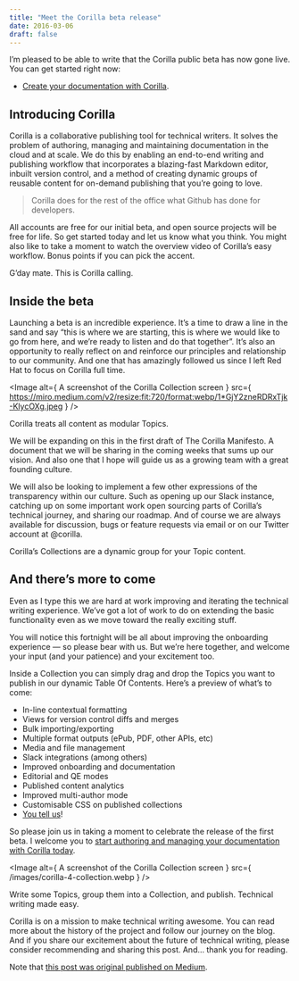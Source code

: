 ```yaml
---
title: "Meet the Corilla beta release"
date: 2016-03-06
draft: false
---
```



I’m pleased to be able to write that the Corilla public beta has now gone live. You can get started right now:

- [Create your documentation with Corilla](http://www.corilla.com/).

## Introducing Corilla

Corilla is a collaborative publishing tool for technical writers. It solves the problem of authoring, managing and maintaining documentation in the cloud and at scale. We do this by enabling an end-to-end writing and publishing workflow that incorporates a blazing-fast Markdown editor, inbuilt version control, and a method of creating dynamic groups of reusable content for on-demand publishing that you’re going to love.

> Corilla does for the rest of the office what Github has done for developers.

All accounts are free for our initial beta, and open source projects will be free for life. So get started today and let us know what you think. You might also like to take a moment to watch the overview video of Corilla’s easy workflow. Bonus points if you can pick the accent.

G’day mate. This is Corilla calling.

## Inside the beta

Launching a beta is an incredible experience. It’s a time to draw a line in the sand and say “this is where we are starting, this is where we would like to go from here, and we’re ready to listen and do that together”. It’s also an opportunity to really reflect on and reinforce our principles and relationship to our community. And one that has amazingly followed us since I left Red Hat to focus on Corilla full time.


<Image alt={ A screenshot of the Corilla Collection screen } src={ https://miro.medium.com/v2/resize:fit:720/format:webp/1*GjY2zneRDRxTjk-KlycOXg.jpeg } />


Corilla treats all content as modular Topics.

We will be expanding on this in the first draft of The Corilla Manifesto. A document that we will be sharing in the coming weeks that sums up our vision. And also one that I hope will guide us as a growing team with a great founding culture.

We will also be looking to implement a few other expressions of the transparency within our culture. Such as opening up our Slack instance, catching up on some important work open sourcing parts of Corilla’s technical journey, and sharing our roadmap.
And of course we are always available for discussion, bugs or feature requests via email or on our Twitter account at @corilla.

Corilla’s Collections are a dynamic group for your Topic content.

## And there’s more to come

Even as I type this we are hard at work improving and iterating the technical writing experience. We’ve got a lot of work to do on extending the basic functionality even as we move toward the really exciting stuff.

You will notice this fortnight will be all about improving the onboarding experience — so please bear with us. But we’re here together, and welcome your input (and your patience) and your excitement too.

Inside a Collection you can simply drag and drop the Topics you want to publish in our dynamic Table Of Contents.
Here’s a preview of what’s to come:
- In-line contextual formatting
- Views for version control diffs and merges
- Bulk importing/exporting
- Multiple format outputs (ePub, PDF, other APIs, etc)
- Media and file management
- Slack integrations (among others)
- Improved onboarding and documentation
- Editorial and QE modes
- Published content analytics
- Improved multi-author mode
- Customisable CSS on published collections
- [You tell us](http://corilla.com/contact)!

So please join us in taking a moment to celebrate the release of the first beta. I welcome you to [start authoring and managing your documentation with Corilla today](https://app.corilla.com/register).

<Image alt={ A screenshot of the Corilla Collection screen } src={ /images/corilla-4-collection.webp } />

Write some Topics, group them into a Collection, and publish. Technical writing made easy.

Corilla is on a mission to make technical writing awesome. You can read more about the history of the project and follow our journey on the blog. And if you share our excitement about the future of technical writing, please consider recommending and sharing this post. And… thank you for reading.

Note that [this post was original published on Medium](https://medium.com/corilla-blog/meet-the-corilla-beta-release-3c1976db7bbc).
